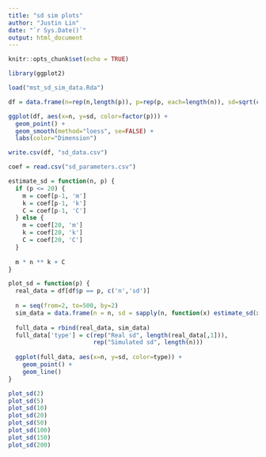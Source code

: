 ```yaml
---
title: "sd sim plots"
author: "Justin Lin"
date: "`r Sys.Date()`"
output: html_document
---
```


```r
knitr::opts_chunk$set(echo = TRUE)

library(ggplot2)

load("mst_sd_sim_data.Rda")
```

```r
df = data.frame(n=rep(n,length(p)), p=rep(p, each=length(n)), sd=sqrt(c(vars)))
```

```r
ggplot(df, aes(x=n, y=sd, color=factor(p))) +
  geom_point() +
  geom_smooth(method="loess", se=FALSE) +
  labs(color="Dimension")
```
```r
write.csv(df, "sd_data.csv")
```

```r
coef = read.csv("sd_parameters.csv")

estimate_sd = function(n, p) {
  if (p <= 20) {
    m = coef[p-1, 'm']
    k = coef[p-1, 'k']
    C = coef[p-1, 'C']
  } else {
    m = coef[20, 'm']
    k = coef[20, 'k']
    C = coef[20, 'C']
  }
  
  m * n ** k + C
}
```

```r
plot_sd = function(p) {
  real_data = df[df$p == p, c('n','sd')]
  
  n = seq(from=2, to=500, by=2)
  sim_data = data.frame(n = n, sd = sapply(n, function(x) estimate_sd(x, p)))
  
  full_data = rbind(real_data, sim_data)
  full_data['type'] = c(rep("Real sd", length(real_data[,1])),
                        rep("Simulated sd", length(n)))
  
  ggplot(full_data, aes(x=n, y=sd, color=type)) +
    geom_point() +
    geom_line()
} 
```

```r
plot_sd(2)
plot_sd(5)
plot_sd(10)
plot_sd(20)
plot_sd(50)
plot_sd(100)
plot_sd(150)
plot_sd(200)
```

